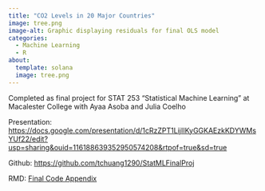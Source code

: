 ```yaml
---
title: "CO2 Levels in 20 Major Countries"
image: tree.png
image-alt: Graphic displaying residuals for final OLS model
categories:
  - Machine Learning
  - R
about:
  template: solana
  image: tree.png
---
```


Completed as final project for STAT 253 "Statistical Machine Learning" at Macalester College with Ayaa Asoba and Julia Coelho

Presentation: <https://docs.google.com/presentation/d/1cRzZPT1LijIIKyGGKAEzkKDYWMsYUf22/edit?usp=sharing&ouid=116188639352950574208&rtpof=true&sd=true>

Github: <https://github.com/tchuang1290/StatMLFinalProj>

RMD: [Final Code Appendix](FinalCodeAppendix/Final_Code_Appendix_Ayaa_Julia_Ting.Rmd)

